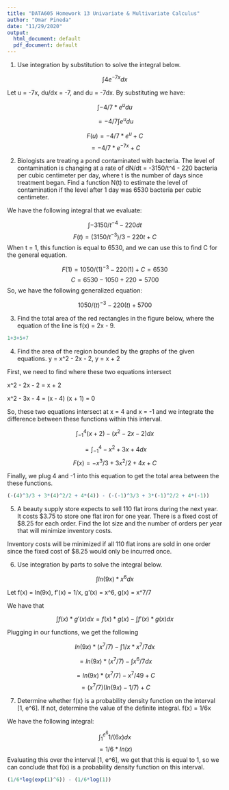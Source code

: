```yaml
---
title: "DATA605 Homework 13 Univariate & Multivariate Calculus"
author: "Omar Pineda"
date: "11/29/2020"
output:
  html_document: default
  pdf_document: default
---
```


1. Use integration by substitution to solve the integral below.

$$\int 4e^{-7x}dx$$

Let u = -7x, du/dx = -7, and du = -7dx. By substituting we have:

$$\int -4/7* e^{u}du$$

$$=-4/7\int e^{u}du$$ 

$$F(u) = -4/7*e^{u} + C$$
$$=-4/7*e^{-7x} + C$$


2. Biologists are treating a pond contaminated with bacteria. The level of contamination is changing at a rate of dN/dt = -3150/t^4 - 220 bacteria per cubic centimeter per day, where t is the number of days since treatment began. Find a function N(t) to estimate the level of contamination if the level after 1 day was 6530 bacteria per cubic centimeter.

We have the following integral that we evaluate:

$$\int -3150/t^{-4} - 220dt$$
$$F(t) = (3150/t^{-3})/3 - 220t + C$$
When t = 1, this function is equal to 6530, and we can use this to find C for the general equation.

$$F(1) =1050/(1)^{-3} - 220(1) + C = 6530$$
$$C = 6530 - 1050 + 220 = 5700$$
So, we have the following generalized equation: 

$$1050/(t)^{-3} - 220(t) + 5700$$

3. Find the total area of the red rectangles in the figure below, where the equation of the line is f(x) = 2x - 9.

```r
1+3+5+7
```

4. Find the area of the region bounded by the graphs of the given equations. y = x^2 - 2x - 2, y = x + 2

First, we need to find where these two equations intersect

x^2 - 2x - 2 = x + 2

x^2 - 3x - 4 = (x - 4) (x + 1) = 0

So, these two equations intersect at x = 4 and x = -1 and we integrate the difference between these functions within this interval.

$$\int_{-1}^4 (x+2) - (x^2 - 2x - 2)dx$$

$$=\int_{-1}^4 -x^2 + 3x + 4 dx$$
$$F(x)=-x^3/3 + 3x^2/2+ 4x + C$$

Finally, we plug 4 and -1 into this equation to get the total area between the these functions.

```r
(-(4)^3/3 + 3*(4)^2/2 + 4*(4)) - (-(-1)^3/3 + 3*(-1)^2/2 + 4*(-1))
```

5. A beauty supply store expects to sell 110 flat irons during the next year. It costs $3.75 to store one flat iron for one year. There is a fixed cost of $8.25 for each order. Find the lot size and the number of orders per year that will minimize inventory costs.

Inventory costs will be minimized if all 110 flat irons are sold in one order since the fixed cost of $8.25 would only be incurred once.

6. Use integration by parts to solve the integral below.

$$\int ln(9x) * x^6 dx$$

Let f(x) = ln(9x), f'(x) = 1/x, g'(x) = x^6, g(x) = x^7/7

We have that 

$$\int f(x) * g'(x) dx = f(x)*g(x) - \int f'(x) * g(x) dx$$

Plugging in our functions, we get the following

$$ln(9x)*(x^7/7) - \int 1/x * x^7/7 dx $$

$$= ln(9x)*(x^7/7) - \int x^6/7 dx $$

$$= ln(9x)*(x^7/7) - x^7/49 + C $$
$$= (x^7/7)(ln(9x) - 1/7) + C $$

7. Determine whether f(x) is a probability density function on the interval [1, e^6]. If not, determine the value of the definite integral. f(x) = 1/6x

We have the following integral:

$$\int_{1}^{e^6} 1/(6x) dx$$
$$= 1/6*ln(x)$$
Evaluating this over the interval [1, e^6], we get that this is equal to 1, so we can conclude that f(x) is a probability density function on this interval.

```r
(1/6*log(exp(1)^6)) - (1/6*log(1))
```

